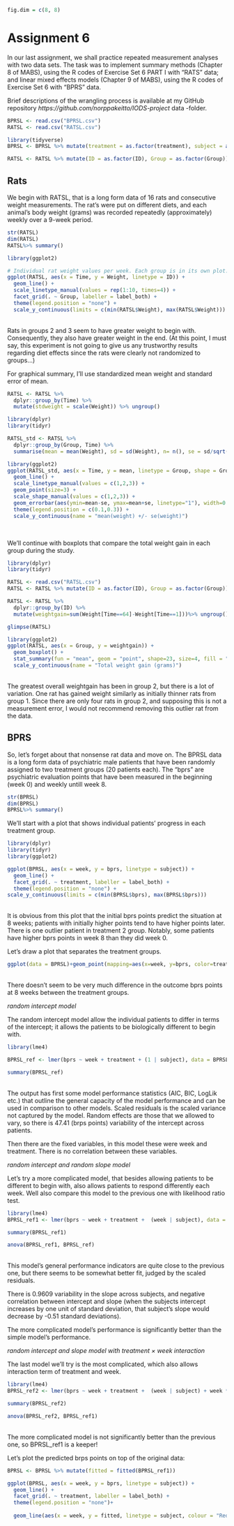 ```r
fig.dim = c(8, 8)
```

# Assignment 6

In our last assignment, we shall practice repeated measurement analyses with two data sets. The task was to implement summary methods (Chapter 8 of MABS), using the R codes of Exercise Set 6 PART I with "RATS" data; and linear mixed effects models (Chapter 9 of MABS), using the R codes of Exercise Set 6 with "BPRS" data. 

Brief descriptions of the wrangling process is available at my GitHub repository *https://github.com/norppakeitto/IODS-project* data -folder.

```r
BPRSL <- read.csv("BPRSL.csv")
RATSL <- read.csv("RATSL.csv")

library(tidyverse)
BPRSL <- BPRSL %>% mutate(treatment = as.factor(treatment), subject = as.factor(subject))

RATSL <- RATSL %>% mutate(ID = as.factor(ID), Group = as.factor(Group))

```

## Rats
We begin with RATSL, that is a long form data of 16 rats and consecutive weight measurements. The rat's were put on different diets, and each animal’s body weight (grams) was recorded repeatedly (approximately) weekly over a 9-week period.

```r
str(RATSL)
dim(RATSL)
RATSL%>% summary()
```



```r
library(ggplot2)

# Individual rat weight values per week. Each group is in its own plot.
ggplot(RATSL, aes(x = Time, y = Weight, linetype = ID)) +
  geom_line() +
  scale_linetype_manual(values = rep(1:10, times=4)) +
  facet_grid(. ~ Group, labeller = label_both) +
  theme(legend.position = "none") + 
  scale_y_continuous(limits = c(min(RATSL$Weight), max(RATSL$Weight)))

```
</br>Rats in groups 2 and 3 seem to have greater weight to begin with. Consequently, they also have greater weight in the end. (At this point, I must say, this experiment is not going to give us any trustworthy results regarding diet effects since the rats were clearly not randomized to groups...)


For graphical summary, I'll use standardized mean weight and standard error of mean.
```r
RATSL <- RATSL %>%
  dplyr::group_by(Time) %>%
  mutate(stdweight = scale(Weight)) %>% ungroup()

library(dplyr)
library(tidyr)

RATSL_std <- RATSL %>%
  dplyr::group_by(Group, Time) %>%
  summarise(mean = mean(Weight), sd = sd(Weight), n= n(), se = sd/sqrt(n)) %>% ungroup()

library(ggplot2)
ggplot(RATSL_std, aes(x = Time, y = mean, linetype = Group, shape = Group)) +
  geom_line() +
  scale_linetype_manual(values = c(1,2,3)) +
  geom_point(size=3) +
  scale_shape_manual(values = c(1,2,3)) +
  geom_errorbar(aes(ymin=mean-se, ymax=mean+se, linetype="1"), width=0.3) +
  theme(legend.position = c(0.1,0.3)) +
  scale_y_continuous(name = "mean(weight) +/- se(weight)")

```
</br>


We'll continue with boxplots that compare the total weight gain in each group during the study.
```r
library(dplyr)
library(tidyr)

RATSL <- read.csv("RATSL.csv")
RATSL <- RATSL %>% mutate(ID = as.factor(ID), Group = as.factor(Group))

RATSL <- RATSL %>%
  dplyr::group_by(ID) %>%
  mutate(weightgain=sum(Weight[Time==64]-Weight[Time==1]))%>% ungroup()

glimpse(RATSL)

library(ggplot2)
ggplot(RATSL, aes(x = Group, y = weightgain)) +
  geom_boxplot() +
  stat_summary(fun = "mean", geom = "point", shape=23, size=4, fill = "white") +
  scale_y_continuous(name = "Total weight gain (grams)")
```
</br>The greatest overall weightgain has been in group 2, but there is a lot of variation. One rat has gained weight similarly as initially thinner rats from group 1. Since there are only four rats in group 2, and supposing this is not a measurement error, I would not recommend removing this outlier rat from the data.

## BPRS

So, let's forget about that nonsense rat data and move on. The BPRSL data is a long form data of psychiatric male patients that have been randomly assigned to two treatment groups (20 patients each). The "bprs" are psychiatric evaluation points that have been measured in the beginning (week 0) and weekly untill week 8.

```r
str(BPRSL)
dim(BPRSL)
BPRSL%>% summary()
```

We'll start with a plot that shows individual patients' progress in each treatment group.
```r
library(dplyr)
library(tidyr)
library(ggplot2)

ggplot(BPRSL, aes(x = week, y = bprs, linetype = subject)) +
  geom_line() +
  facet_grid(. ~ treatment, labeller = label_both) +
  theme(legend.position = "none") +
scale_y_continuous(limits = c(min(BPRSL$bprs), max(BPRSL$bprs)))
```
</br>It is obvious from this plot that the initial bprs points predict the situation at 8 weeks; patients with initially higher points tend to have higher points later. There is one outlier patient in treatment 2 group. Notably, some patients have higher bprs points in week 8 than they did week 0.

Let's draw a plot that separates the treatment groups.

```r
ggplot(data = BPRSL)+geom_point(mapping=aes(x=week, y=bprs, color=treatment))
```
</br>There doesn't seem to be very much difference in the outcome bprs points at 8 weeks between the treatment groups.

*random intercept model*

The random intercept model allow the individual patients to differ in terms of the intercept; it allows the patients to be biologically different to begin with.
```r

library(lme4)

BPRSL_ref <- lmer(bprs ~ week + treatment + (1 | subject), data = BPRSL, REML = FALSE)

summary(BPRSL_ref)
```
</br>The output has first some model performance statistics (AIC, BIC, LogLik etc.) that outline the general capacity of the model performance and can be used in comparison to other models. Scaled residuals is the scaled variance not captured by the model. Random effects are those that we allowed to vary, so there is 47.41 (brps points) variability of the intercept across patients. 

Then there are the fixed variables, in this model these were week and treatment. There is no correlation between these variables.


*random intercept and random slope model*

Let's try a more complicated model, that besides allowing patients to be different to begin with, also allows patients to respond differently each week. Well also compare this model to the previous one with likelihood ratio test.
```r
library(lme4)
BPRSL_ref1 <- lmer(bprs ~ week + treatment +  (week | subject), data = BPRSL, REML = FALSE)

summary(BPRSL_ref1)

anova(BPRSL_ref1, BPRSL_ref)
```
</br>This model's general performance indicators are quite close to the previous one, but there seems to be somewhat better fit, judged by the scaled residuals.

There is 0.9609 variability in the slope across subjects, and negative correlation between intercept and slope (when the subjects intercept increases by one unit of standard deviation, that subject's slope would decrease by -0.51 standard deviations). 

The more complicated model's performance is significantly better than the simple model's performance.

*random intercept and slope model with treatment × week interaction*

The last model we'll try is the most complicated, which also allows interaction term of treatment and week.
```r
library(lme4)
BPRSL_ref2 <- lmer(bprs ~ week + treatment +  (week | subject) + week *  treatment, data = BPRSL, REML = FALSE)

summary(BPRSL_ref2)

anova(BPRSL_ref2, BPRSL_ref1)

```
</br>The more complicated model is not significantly better than the previous one, so BPRSL_ref1 is a keeper!

Let's plot the predicted brps points on top of the original data:
```r

BPRSL <- BPRSL %>% mutate(fitted = fitted(BPRSL_ref1))

ggplot(BPRSL, aes(x = week, y = bprs, linetype = subject)) +
  geom_line() +
  facet_grid(. ~ treatment, labeller = label_both) +
  theme(legend.position = "none")+
  
  geom_line(aes(x = week, y = fitted, linetype = subject, colour = "Red")) 
```
